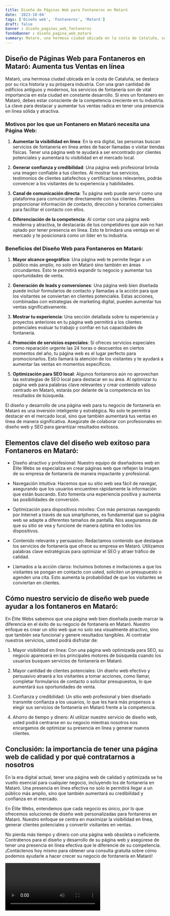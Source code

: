 ```yaml
---
title: Diseño de Páginas Web para Fontaneros en Mataró
date: '2023-10-04'
tags: ['Diseño web', 'Fontaneros', 'Mataró']
draft: false
banner : diseño_paginas_web_fontaneros
fondoBanner : diseño_pagina_web_mataró
summary: Mataró, una hermosa ciudad ubicada en la costa de Cataluña, se destaca por su rica historia y su próspera industria. Con una gran cantidad de edificios antiguos y modernos, los servicios de fontanería son de vital importancia en esta ciudad en constante desarrollo. Si eres un fontanero en Mataró, debes estar consciente de la competencia creciente en tu industria. La clave para destacar y aumentar tus ventas radica en tener una presencia en línea sólida y atractiva.
---
```


## Diseño de Páginas Web para Fontaneros en Mataró: Aumenta tus Ventas en línea

Mataró, una hermosa ciudad ubicada en la costa de Cataluña, se destaca por su rica historia y su próspera industria. Con una gran cantidad de edificios antiguos y modernos, los servicios de fontanería son de vital importancia en esta ciudad en constante desarrollo. Si eres un fontanero en Mataró, debes estar consciente de la competencia creciente en tu industria. La clave para destacar y aumentar tus ventas radica en tener una presencia en línea sólida y atractiva.

### Motivos por los que un Fontanero en Mataró necesita una Página Web:

1. **Aumentar la visibilidad en línea**: En la era digital, las personas buscan servicios de fontanería en línea antes de hacer llamadas o visitar tiendas físicas. Tener una página web te ayudará a ser encontrado por clientes potenciales y aumentará tu visibilidad en el mercado local.

2. **Generar confianza y credibilidad**: Una página web profesional brinda una imagen confiable a tus clientes. Al mostrar tus servicios, testimonios de clientes satisfechos y certificaciones relevantes, podrás convencer a los visitantes de tu experiencia y habilidades.

3. **Canal de comunicación directa**: Tu página web puede servir como una plataforma para comunicarte directamente con tus clientes. Puedes proporcionar información de contacto, dirección y horarios comerciales para facilitar el contacto con ellos.

4. **Diferenciación de la competencia**: Al contar con una página web moderna y atractiva, te destacarás de tus competidores que aún no han optado por tener presencia en línea. Esto te brindará una ventaja en el mercado y te posicionará como un líder en tu industria.

### Beneficios del Diseño Web para Fontaneros en Mataró:

1. **Mayor alcance geográfico**: Una página web te permite llegar a un público más amplio, no solo en Mataró sino también en áreas circundantes. Esto te permitirá expandir tu negocio y aumentar tus oportunidades de venta.

2. **Generación de leads y conversiones**: Una página web bien diseñada puede incluir formularios de contacto y llamadas a la acción para que los visitantes se conviertan en clientes potenciales. Estas acciones, combinadas con estrategias de marketing digital, pueden aumentar tus ventas significativamente.

3. **Mostrar tu experiencia**: Una sección detallada sobre tu experiencia y proyectos anteriores en tu página web permitirá a los clientes potenciales evaluar tu trabajo y confiar en tus capacidades de fontanería.

4. **Promoción de servicios especiales**: Si ofreces servicios especiales como reparación urgente las 24 horas o descuentos en ciertos momentos del año, tu página web es el lugar perfecto para promocionarlos. Esto llamará la atención de los visitantes y te ayudará a aumentar las ventas en momentos específicos.

5. **Optimización para SEO local**: Algunos fontaneros aún no aprovechan las estrategias de SEO local para destacar en su área. Al optimizar tu página web para palabras clave relevantes y crear contenido valioso centrado en Mataró, estarás por delante de la competencia en los resultados de búsqueda.

El diseño y desarrollo de una página web para tu negocio de fontanería en Mataró es una inversión inteligente y estratégica. No solo te permitirá destacar en el mercado local, sino que también aumentará tus ventas en línea de manera significativa. Asegúrate de colaborar con profesionales en diseño web y SEO para garantizar resultados exitosos.

<GifSeo />

<Cta />

## Elementos clave del diseño web exitoso para Fontaneros en Mataró:

- Diseño atractivo y profesional: Nuestro equipo de diseñadores web en Élite Webs se especializa en crear páginas web que reflejen la imagen de su empresa de fontanería de manera impactante y profesional.

- Navegación intuitiva: Hacemos que su sitio web sea fácil de navegar, asegurando que los usuarios encuentren rápidamente la información que están buscando. Esto fomenta una experiencia positiva y aumenta las posibilidades de conversión.

- Optimización para dispositivos móviles: Con más personas navegando por Internet a través de sus smartphones, es fundamental que su página web se adapte a diferentes tamaños de pantalla. Nos aseguramos de que su sitio se vea y funcione de manera óptima en todos los dispositivos.

- Contenido relevante y persuasivo: Redactamos contenido que destaque los servicios de fontanería que ofrece su empresa en Mataró. Utilizamos palabras clave estratégicas para optimizar el SEO y atraer tráfico de calidad.

- Llamados a la acción claros: Incluimos botones e invitaciones a que los visitantes se pongan en contacto con usted, soliciten un presupuesto o agenden una cita. Esto aumenta la probabilidad de que los visitantes se conviertan en clientes.

## Cómo nuestro servicio de diseño web puede ayudar a los fontaneros en Mataró:

En Élite Webs sabemos que una página web bien diseñada puede marcar la diferencia en el éxito de su negocio de fontanería en Mataró. Nuestro enfoque es crear un sitio web que no solo sea visualmente atractivo, sino que también sea funcional y genere resultados tangibles. Al contratar nuestros servicios, usted podrá disfrutar de:

1. Mayor visibilidad en línea: Con una página web optimizada para SEO, su negocio aparecerá en los principales motores de búsqueda cuando los usuarios busquen servicios de fontanería en Mataró.

2. Mayor cantidad de clientes potenciales: Un diseño web efectivo y persuasivo atraerá a los visitantes a tomar acciones, como llamar, completar formularios de contacto o solicitar presupuestos, lo que aumentará sus oportunidades de venta.

3. Confianza y credibilidad: Un sitio web profesional y bien diseñado transmite confianza a los usuarios, lo que les hará más propensos a elegir sus servicios de fontanería en Mataró frente a la competencia.

4. Ahorro de tiempo y dinero: Al utilizar nuestro servicio de diseño web, usted podrá centrarse en su negocio mientras nosotros nos encargamos de optimizar su presencia en línea y generar nuevos clientes.

## Conclusión: la importancia de tener una página web de calidad y por qué contratarnos a nosotros

En la era digital actual, tener una página web de calidad y optimizada se ha vuelto esencial para cualquier negocio, incluyendo los de fontanería en Mataró. Una presencia en línea efectiva no solo le permitirá llegar a un público más amplio, sino que también aumentará su credibilidad y confianza en el mercado.

En Élite Webs, entendemos que cada negocio es único, por lo que ofrecemos soluciones de diseño web personalizadas para fontaneros en Mataró. Nuestro enfoque se centra en maximizar la visibilidad en línea, generar clientes potenciales y convertir visitantes en ventas.

No pierda más tiempo y dinero con una página web obsoleta o ineficiente. Contrátenos para el diseño y desarrollo de su página web y asegúrese de tener una presencia en línea efectiva que le diferencie de su competencia. ¡Contáctenos hoy mismo para obtener una consulta gratuita sobre cómo podemos ayudarle a hacer crecer su negocio de fontanería en Mataró!

<Video />

<CtaBot job='Fontaneros' city='Mataró'/>

<Gmaps query='Mataró+españa+maps' />